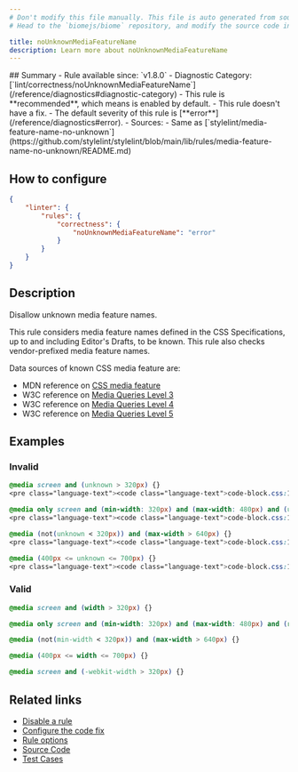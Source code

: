 ```yaml
---
# Don't modify this file manually. This file is auto generated from source, and you will lose your changes next time the website is built.
# Head to the `biomejs/biome` repository, and modify the source code in there.

title: noUnknownMediaFeatureName
description: Learn more about noUnknownMediaFeatureName
---
```


<Tabs>
<TabItem label="CSS" icon="seti:css">
## Summary
- Rule available since: `v1.8.0`
- Diagnostic Category: [`lint/correctness/noUnknownMediaFeatureName`](/reference/diagnostics#diagnostic-category)
- This rule is **recommended**, which means is enabled by default.
- This rule doesn't have a fix.
- The default severity of this rule is [**error**](/reference/diagnostics#error).
- Sources: 
  - Same as [`stylelint/media-feature-name-no-unknown`](https://github.com/stylelint/stylelint/blob/main/lib/rules/media-feature-name-no-unknown/README.md)

## How to configure
```json title="biome.json"
{
	"linter": {
		"rules": {
			"correctness": {
				"noUnknownMediaFeatureName": "error"
			}
		}
	}
}

```
## Description
Disallow unknown media feature names.

This rule considers media feature names defined in the CSS Specifications, up to and including Editor's Drafts, to be known.
This rule also checks vendor-prefixed media feature names.

Data sources of known CSS media feature are:

- MDN reference on [CSS media feature](https://developer.mozilla.org/en-US/docs/Web/CSS/@media)
- W3C reference on [Media Queries Level 3](https://www.w3.org/TR/mediaqueries-3/)
- W3C reference on [Media Queries Level 4](https://www.w3.org/TR/mediaqueries-4/)
- W3C reference on [Media Queries Level 5](https://www.w3.org/TR/mediaqueries-5/)

## Examples

### Invalid

```css
@media screen and (unknown > 320px) {}
<pre class="language-text"><code class="language-text">code-block.css:1:8 <a href="https://biomejs.dev/linter/rules/no-unknown-media-feature-name">lint/correctness/noUnknownMediaFeatureName</a> ━━━━━━━━━━━━━━━━━━━━━━━━━━━━━━━━━━━━━━<br /><br />  <strong><span style="color: Tomato;">✖</span></strong> <span style="color: Tomato;">Don't use unknown media feature names.</span><br />  <br />  <strong><span style="color: Tomato;">&gt;</span></strong> <strong>1 │ </strong>@media screen and (unknown &gt; 320px) &#123;&#125;<br />   <strong>   │ </strong>       <strong><span style="color: Tomato;">^</span></strong><strong><span style="color: Tomato;">^</span></strong><strong><span style="color: Tomato;">^</span></strong><strong><span style="color: Tomato;">^</span></strong><strong><span style="color: Tomato;">^</span></strong><strong><span style="color: Tomato;">^</span></strong><strong><span style="color: Tomato;">^</span></strong><strong><span style="color: Tomato;">^</span></strong><strong><span style="color: Tomato;">^</span></strong><strong><span style="color: Tomato;">^</span></strong><strong><span style="color: Tomato;">^</span></strong><strong><span style="color: Tomato;">^</span></strong><strong><span style="color: Tomato;">^</span></strong><strong><span style="color: Tomato;">^</span></strong><strong><span style="color: Tomato;">^</span></strong><strong><span style="color: Tomato;">^</span></strong><strong><span style="color: Tomato;">^</span></strong><strong><span style="color: Tomato;">^</span></strong><strong><span style="color: Tomato;">^</span></strong><strong><span style="color: Tomato;">^</span></strong><strong><span style="color: Tomato;">^</span></strong><strong><span style="color: Tomato;">^</span></strong><strong><span style="color: Tomato;">^</span></strong><strong><span style="color: Tomato;">^</span></strong><strong><span style="color: Tomato;">^</span></strong><strong><span style="color: Tomato;">^</span></strong><strong><span style="color: Tomato;">^</span></strong><strong><span style="color: Tomato;">^</span></strong><br />    <strong>2 │ </strong><br />  <br />  <strong><span style="color: lightgreen;">ℹ</span></strong> <span style="color: lightgreen;">Unexpected unknown media feature name.</span><br />  <br />  <strong><span style="color: lightgreen;">ℹ</span></strong> <span style="color: lightgreen;">You should use media feature names defined in the CSS Specifications.</span><br />  <br /></code></pre>

```

```css
@media only screen and (min-width: 320px) and (max-width: 480px) and (unknown: 150dpi) {}
<pre class="language-text"><code class="language-text">code-block.css:1:8 <a href="https://biomejs.dev/linter/rules/no-unknown-media-feature-name">lint/correctness/noUnknownMediaFeatureName</a> ━━━━━━━━━━━━━━━━━━━━━━━━━━━━━━━━━━━━━━<br /><br />  <strong><span style="color: Tomato;">✖</span></strong> <span style="color: Tomato;">Don't use unknown media feature names.</span><br />  <br />  <strong><span style="color: Tomato;">&gt;</span></strong> <strong>1 │ </strong>@media only screen and (min-width: 320px) and (max-width: 480px) and (unknown: 150dpi) &#123;&#125;<br />   <strong>   │ </strong>       <strong><span style="color: Tomato;">^</span></strong><strong><span style="color: Tomato;">^</span></strong><strong><span style="color: Tomato;">^</span></strong><strong><span style="color: Tomato;">^</span></strong><strong><span style="color: Tomato;">^</span></strong><strong><span style="color: Tomato;">^</span></strong><strong><span style="color: Tomato;">^</span></strong><strong><span style="color: Tomato;">^</span></strong><strong><span style="color: Tomato;">^</span></strong><strong><span style="color: Tomato;">^</span></strong><strong><span style="color: Tomato;">^</span></strong><strong><span style="color: Tomato;">^</span></strong><strong><span style="color: Tomato;">^</span></strong><strong><span style="color: Tomato;">^</span></strong><strong><span style="color: Tomato;">^</span></strong><strong><span style="color: Tomato;">^</span></strong><strong><span style="color: Tomato;">^</span></strong><strong><span style="color: Tomato;">^</span></strong><strong><span style="color: Tomato;">^</span></strong><strong><span style="color: Tomato;">^</span></strong><strong><span style="color: Tomato;">^</span></strong><strong><span style="color: Tomato;">^</span></strong><strong><span style="color: Tomato;">^</span></strong><strong><span style="color: Tomato;">^</span></strong><strong><span style="color: Tomato;">^</span></strong><strong><span style="color: Tomato;">^</span></strong><strong><span style="color: Tomato;">^</span></strong><strong><span style="color: Tomato;">^</span></strong><strong><span style="color: Tomato;">^</span></strong><strong><span style="color: Tomato;">^</span></strong><strong><span style="color: Tomato;">^</span></strong><strong><span style="color: Tomato;">^</span></strong><strong><span style="color: Tomato;">^</span></strong><strong><span style="color: Tomato;">^</span></strong><strong><span style="color: Tomato;">^</span></strong><strong><span style="color: Tomato;">^</span></strong><strong><span style="color: Tomato;">^</span></strong><strong><span style="color: Tomato;">^</span></strong><strong><span style="color: Tomato;">^</span></strong><strong><span style="color: Tomato;">^</span></strong><strong><span style="color: Tomato;">^</span></strong><strong><span style="color: Tomato;">^</span></strong><strong><span style="color: Tomato;">^</span></strong><strong><span style="color: Tomato;">^</span></strong><strong><span style="color: Tomato;">^</span></strong><strong><span style="color: Tomato;">^</span></strong><strong><span style="color: Tomato;">^</span></strong><strong><span style="color: Tomato;">^</span></strong><strong><span style="color: Tomato;">^</span></strong><strong><span style="color: Tomato;">^</span></strong><strong><span style="color: Tomato;">^</span></strong><strong><span style="color: Tomato;">^</span></strong><strong><span style="color: Tomato;">^</span></strong><strong><span style="color: Tomato;">^</span></strong><strong><span style="color: Tomato;">^</span></strong><strong><span style="color: Tomato;">^</span></strong><strong><span style="color: Tomato;">^</span></strong><strong><span style="color: Tomato;">^</span></strong><strong><span style="color: Tomato;">^</span></strong><strong><span style="color: Tomato;">^</span></strong><strong><span style="color: Tomato;">^</span></strong><strong><span style="color: Tomato;">^</span></strong><strong><span style="color: Tomato;">^</span></strong><strong><span style="color: Tomato;">^</span></strong><strong><span style="color: Tomato;">^</span></strong><strong><span style="color: Tomato;">^</span></strong><strong><span style="color: Tomato;">^</span></strong><strong><span style="color: Tomato;">^</span></strong><strong><span style="color: Tomato;">^</span></strong><strong><span style="color: Tomato;">^</span></strong><strong><span style="color: Tomato;">^</span></strong><strong><span style="color: Tomato;">^</span></strong><strong><span style="color: Tomato;">^</span></strong><strong><span style="color: Tomato;">^</span></strong><strong><span style="color: Tomato;">^</span></strong><strong><span style="color: Tomato;">^</span></strong><strong><span style="color: Tomato;">^</span></strong><strong><span style="color: Tomato;">^</span></strong><strong><span style="color: Tomato;">^</span></strong><br />    <strong>2 │ </strong><br />  <br />  <strong><span style="color: lightgreen;">ℹ</span></strong> <span style="color: lightgreen;">Unexpected unknown media feature name.</span><br />  <br />  <strong><span style="color: lightgreen;">ℹ</span></strong> <span style="color: lightgreen;">You should use media feature names defined in the CSS Specifications.</span><br />  <br /></code></pre>

```

```css
@media (not(unknown < 320px)) and (max-width > 640px) {}
<pre class="language-text"><code class="language-text">code-block.css:1:8 <a href="https://biomejs.dev/linter/rules/no-unknown-media-feature-name">lint/correctness/noUnknownMediaFeatureName</a> ━━━━━━━━━━━━━━━━━━━━━━━━━━━━━━━━━━━━━━<br /><br />  <strong><span style="color: Tomato;">✖</span></strong> <span style="color: Tomato;">Don't use unknown media feature names.</span><br />  <br />  <strong><span style="color: Tomato;">&gt;</span></strong> <strong>1 │ </strong>@media (not(unknown &lt; 320px)) and (max-width &gt; 640px) &#123;&#125;<br />   <strong>   │ </strong>       <strong><span style="color: Tomato;">^</span></strong><strong><span style="color: Tomato;">^</span></strong><strong><span style="color: Tomato;">^</span></strong><strong><span style="color: Tomato;">^</span></strong><strong><span style="color: Tomato;">^</span></strong><strong><span style="color: Tomato;">^</span></strong><strong><span style="color: Tomato;">^</span></strong><strong><span style="color: Tomato;">^</span></strong><strong><span style="color: Tomato;">^</span></strong><strong><span style="color: Tomato;">^</span></strong><strong><span style="color: Tomato;">^</span></strong><strong><span style="color: Tomato;">^</span></strong><strong><span style="color: Tomato;">^</span></strong><strong><span style="color: Tomato;">^</span></strong><strong><span style="color: Tomato;">^</span></strong><strong><span style="color: Tomato;">^</span></strong><strong><span style="color: Tomato;">^</span></strong><strong><span style="color: Tomato;">^</span></strong><strong><span style="color: Tomato;">^</span></strong><strong><span style="color: Tomato;">^</span></strong><strong><span style="color: Tomato;">^</span></strong><strong><span style="color: Tomato;">^</span></strong><strong><span style="color: Tomato;">^</span></strong><strong><span style="color: Tomato;">^</span></strong><strong><span style="color: Tomato;">^</span></strong><strong><span style="color: Tomato;">^</span></strong><strong><span style="color: Tomato;">^</span></strong><strong><span style="color: Tomato;">^</span></strong><strong><span style="color: Tomato;">^</span></strong><strong><span style="color: Tomato;">^</span></strong><strong><span style="color: Tomato;">^</span></strong><strong><span style="color: Tomato;">^</span></strong><strong><span style="color: Tomato;">^</span></strong><strong><span style="color: Tomato;">^</span></strong><strong><span style="color: Tomato;">^</span></strong><strong><span style="color: Tomato;">^</span></strong><strong><span style="color: Tomato;">^</span></strong><strong><span style="color: Tomato;">^</span></strong><strong><span style="color: Tomato;">^</span></strong><strong><span style="color: Tomato;">^</span></strong><strong><span style="color: Tomato;">^</span></strong><strong><span style="color: Tomato;">^</span></strong><strong><span style="color: Tomato;">^</span></strong><strong><span style="color: Tomato;">^</span></strong><strong><span style="color: Tomato;">^</span></strong><strong><span style="color: Tomato;">^</span></strong><br />    <strong>2 │ </strong><br />  <br />  <strong><span style="color: lightgreen;">ℹ</span></strong> <span style="color: lightgreen;">Unexpected unknown media feature name.</span><br />  <br />  <strong><span style="color: lightgreen;">ℹ</span></strong> <span style="color: lightgreen;">You should use media feature names defined in the CSS Specifications.</span><br />  <br /></code></pre>

```

```css
@media (400px <= unknown <= 700px) {}
<pre class="language-text"><code class="language-text">code-block.css:1:8 <a href="https://biomejs.dev/linter/rules/no-unknown-media-feature-name">lint/correctness/noUnknownMediaFeatureName</a> ━━━━━━━━━━━━━━━━━━━━━━━━━━━━━━━━━━━━━━<br /><br />  <strong><span style="color: Tomato;">✖</span></strong> <span style="color: Tomato;">Don't use unknown media feature names.</span><br />  <br />  <strong><span style="color: Tomato;">&gt;</span></strong> <strong>1 │ </strong>@media (400px &lt;= unknown &lt;= 700px) &#123;&#125;<br />   <strong>   │ </strong>       <strong><span style="color: Tomato;">^</span></strong><strong><span style="color: Tomato;">^</span></strong><strong><span style="color: Tomato;">^</span></strong><strong><span style="color: Tomato;">^</span></strong><strong><span style="color: Tomato;">^</span></strong><strong><span style="color: Tomato;">^</span></strong><strong><span style="color: Tomato;">^</span></strong><strong><span style="color: Tomato;">^</span></strong><strong><span style="color: Tomato;">^</span></strong><strong><span style="color: Tomato;">^</span></strong><strong><span style="color: Tomato;">^</span></strong><strong><span style="color: Tomato;">^</span></strong><strong><span style="color: Tomato;">^</span></strong><strong><span style="color: Tomato;">^</span></strong><strong><span style="color: Tomato;">^</span></strong><strong><span style="color: Tomato;">^</span></strong><strong><span style="color: Tomato;">^</span></strong><strong><span style="color: Tomato;">^</span></strong><strong><span style="color: Tomato;">^</span></strong><strong><span style="color: Tomato;">^</span></strong><strong><span style="color: Tomato;">^</span></strong><strong><span style="color: Tomato;">^</span></strong><strong><span style="color: Tomato;">^</span></strong><strong><span style="color: Tomato;">^</span></strong><strong><span style="color: Tomato;">^</span></strong><strong><span style="color: Tomato;">^</span></strong><strong><span style="color: Tomato;">^</span></strong><br />    <strong>2 │ </strong><br />  <br />  <strong><span style="color: lightgreen;">ℹ</span></strong> <span style="color: lightgreen;">Unexpected unknown media feature name.</span><br />  <br />  <strong><span style="color: lightgreen;">ℹ</span></strong> <span style="color: lightgreen;">You should use media feature names defined in the CSS Specifications.</span><br />  <br /></code></pre>

```

### Valid

```css
@media screen and (width > 320px) {}
```

```css
@media only screen and (min-width: 320px) and (max-width: 480px) and (resolution: 150dpi) {}
```

```css
@media (not(min-width < 320px)) and (max-width > 640px) {}
```

```css
@media (400px <= width <= 700px) {}
```

```css
@media screen and (-webkit-width > 320px) {}
```

## Related links

- [Disable a rule](/linter/#disable-a-rule)
- [Configure the code fix](/linter#configure-the-code-fix)
- [Rule options](/linter/#rule-options)
- [Source Code](https://github.com/biomejs/biome/blob/main/crates/biome_css_analyze/src/lint/correctness/no_unknown_media_feature_name.rs)
- [Test Cases](https://github.com/biomejs/biome/blob/main/crates/biome_css_analyze/tests/specs/correctness/noUnknownMediaFeatureName)

</TabItem>
</Tabs>

